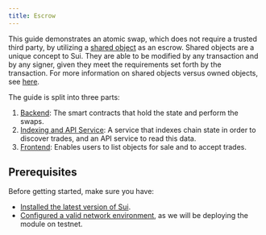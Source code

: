 ```yaml
---
title: Escrow
---
```


This guide demonstrates an atomic swap, which does not require a trusted third party, by utilizing a [shared object](/concepts/object-ownership/shared) as an escrow. Shared objects are a unique concept to Sui. They are able to be modified by any transaction and by any signer, given they meet the requirements set forth by the transaction. For more information on shared objects versus owned objects, see [here](/guides/developer/sui-101/shared-owned).

The guide is split into three parts:

1. [Backend](/guides/developer/app-examples/escrow-backend): The smart contracts that hold the state and perform the swaps.
1. [Indexing and API Service](/guides/developer/app-examples/escrow-indexer-api): A service that indexes chain state in order to discover trades, and an API service to read this data.
1. [Frontend](/guides/developer/app-examples/escrow-frontend): Enables users to list objects for sale and to accept trades.

## Prerequisites

Before getting started, make sure you have:

- [Installed the latest version of Sui](/guides/developer/getting-started/sui-install).
- [Configured a valid network environment](/references/cli/client#set-current-environment), as we will be deploying the module on testnet.

